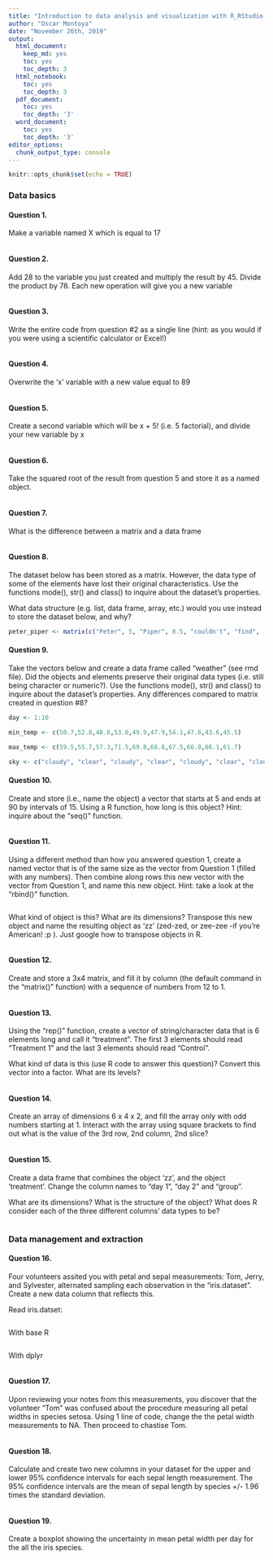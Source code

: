```yaml
---
title: "Introduction to data analysis and visualization with R_RStudio. Practice exercises"
author: "Oscar Montoya"
date: "November 26th, 2019"
output:
  html_document:
    keep_md: yes
    toc: yes
    toc_depth: 3
  html_notebook:
    toc: yes
    toc_depth: 3
  pdf_document:
    toc: yes
    toc_depth: '3'
  word_document:
    toc: yes
    toc_depth: '3'
editor_options: 
  chunk_output_type: console
---
```


```r
knitr::opts_chunk$set(echo = TRUE)
```


### Data basics

#### Question 1. 
Make a variable named X which is equal to 17
```r

```

#### Question 2.
Add 28 to the variable you just created and multiply the result by 45. Divide the product by 78. Each new operation will give you a new variable 
 
```r

```

#### Question 3. 
Write the entire code from question #2 as a single line (hint: as you would if you were using a scientific calculator or Excel!)

```r


```


#### Question 4. 
Overwrite the 'x' variable with a new value equal to 89

```r

```

#### Question 5. 
Create a second variable which will be x + 5! (i.e. 5 factorial), and divide your new variable by x

```r


```


#### Question 6. 
Take the squared root of the result from question 5 and store it as a named object.

```r

```

#### Question 7. 
What is the difference between a matrix and a data frame

```r

```


#### Question 8. 
The dataset below has been stored as a matrix. However, the data type of some of the elements have lost their original characteristics. Use the functions mode(), str() and class() to inquire about the dataset's properties.

What data structure (e.g. list, data frame, array, etc.) would you use instead to store the dataset below, and why?

```r

peter_piper <- matrix(c("Peter", 5, "Piper", 8.5, "couldn't", "find", 10, "peppers"), nrow = 2, ncol = 4)

```

#### Question 9. 
Take the vectors below and create a data frame called "weather" (see rmd file). Did the objects and elements preserve their original data types (i.e. still being character or numeric?). Use the functions mode(), str() and class() to inquire about the dataset's properties. Any differences compared to matrix created in question #8?

```r

day <- 1:10

min_temp <- c(50.7,52.8,48.6,53.0,49.9,47.9,54.1,47.6,43.6,45.5)

max_temp <- c(59.5,55.7,57.3,71.5,69.8,68.8,67.5,66.0,66.1,61.7)

sky <- c("cloudy", "clear", "cloudy", "clear", "cloudy", "clear", "cloudy", "clear", "cloudy", "clear")


```


#### Question 10. 
Create and store (i.e., name the object) a vector that starts at 5 and ends at 90 by intervals of 15. Using a R function, how long is this object? 
Hint: inquire about the “seq()” function.

```r


```


#### Question 11. 
Using a different method than how you answered question 1, create a named vector that is of the same size as the vector from Question 1 (filled with any numbers). Then combine along rows this new vector with the vector from Question 1, and name this new object. 
Hint: take a look at the “rbind()” function.

```r


```

What kind of object is this? What are its dimensions? Transpose this new object and name the resulting object as ‘zz’ (zed-zed, or zee-zee -if you're American! :p ). Just google how to transpose objects in R.

```r


```

#### Question 12.
Create and store a 3x4 matrix, and fill it by column (the default command in the “matrix()” function) with a sequence of numbers from 12 to 1.

```r



```


#### Question 13.
Using the "rep()" function, create a vector of string/character data that is 6 elements long and call it "treatment". The first 3 elements should read “Treatment 1” and the last 3 elements should read “Control”. 

What kind of data is this (use R code to answer this question)? Convert this vector into a factor. What are its levels?

```r


```


#### Question 14.
Create an array of dimensions 6 x 4 x 2, and fill the array only with odd numbers starting at 1. Interact with the array using square brackets to find out what is the value of the 3rd row, 2nd column, 2nd slice?

```r


```

#### Question 15.
Create a data frame that combines the object ‘zz’, and the object ‘treatment’. Change the column names to "day 1", "day 2" and "group".

What are its dimensions? What is the structure of the object? What does R consider each of the three different columns’ data types to be?

```r

```


### Data management and extraction


#### Question 16.
Four volunteers assited you with petal and sepal measurements: Tom, Jerry, and Sylvester, alternated sampling each observation in the "iris.dataset". Create a new data column that reflects this.

Read iris.datset:
```r

```


With base R
```r

```


With dplyr
```r

```


#### Question 17.
Upon reviewing your notes from this measurements, you discover that the volunteer “Tom” was confused about the procedure measuring all petal widths in species setosa. Using 1 line of code, change the the petal width measurements to NA. Then proceed to chastise Tom.
```r


            
```


#### Question 18.
Calculate and create two new columns in your dataset for the upper and lower 95% confidence intervals for each sepal length measurement. The 95% confidence intervals are the mean of sepal length by species +/- 1.96 times the standard deviation.

```r



```


#### Question 19.
Create a boxplot showing the uncertainty in mean petal width per day for the all the iris  species.

```r

```



